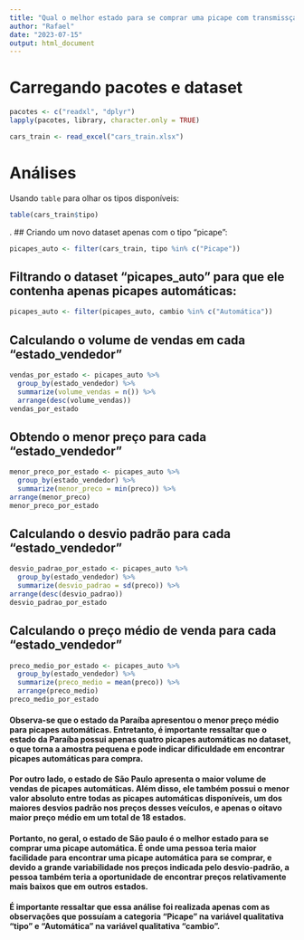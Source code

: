 ---
title: "Qual o melhor estado para se comprar uma picape com transmissçao automática e por quê?"
author: "Rafael"
date: "2023-07-15"
output: html_document
---
# Carregando pacotes e dataset
```{r package, message=FALSE, results='hide'}
pacotes <- c("readxl", "dplyr")
lapply(pacotes, library, character.only = TRUE)
```
```{r load}
cars_train <- read_excel("cars_train.xlsx")
```

# Análises
Usando `table` para olhar os tipos disponíveis:
```{r table}
table(cars_train$tipo)
```
.
## Criando um novo dataset apenas com o tipo "picape": 
```{r picapes}
picapes_auto <- filter(cars_train, tipo %in% c("Picape"))
```

## Filtrando o dataset "picapes_auto" para que ele contenha apenas picapes automáticas: 
```{r picapes2}
picapes_auto <- filter(picapes_auto, cambio %in% c("Automática"))
```

## Calculando o volume de vendas em cada "estado_vendedor"
```{r vendas}
vendas_por_estado <- picapes_auto %>%
  group_by(estado_vendedor) %>%
  summarize(volume_vendas = n()) %>%
  arrange(desc(volume_vendas))
vendas_por_estado
```

## Obtendo o menor preço para cada "estado_vendedor"
```{r vendas2}
menor_preco_por_estado <- picapes_auto %>%
  group_by(estado_vendedor) %>%
  summarize(menor_preco = min(preco)) %>%
arrange(menor_preco)
menor_preco_por_estado
```

## Calculando o desvio padrão para cada "estado_vendedor"
```{r vendas3}
desvio_padrao_por_estado <- picapes_auto %>%
  group_by(estado_vendedor) %>%
  summarize(desvio_padrao = sd(preco)) %>%
arrange(desc(desvio_padrao))
desvio_padrao_por_estado
```

## Calculando o preço médio de venda para cada "estado_vendedor"
```{r preço}
preco_medio_por_estado <- picapes_auto %>%
  group_by(estado_vendedor) %>%
  summarize(preco_medio = mean(preco)) %>%
  arrange(preco_medio)
preco_medio_por_estado
```

#### Observa-se que o estado da Paraíba apresentou o menor preço médio para picapes automáticas. Entretanto, é importante ressaltar que o estado da Paraíba possui apenas quatro picapes automáticas no dataset, o que torna a amostra pequena e pode indicar dificuldade em encontrar picapes automáticas para compra.

#### Por outro lado, o estado de São Paulo apresenta o maior volume de vendas de picapes automáticas. Além disso, ele também possui o menor valor absoluto entre todas as picapes automáticas disponíveis, um dos maiores desvios padrão nos preços desses veículos, e apenas o oitavo maior preço médio em um total de 18 estados.

#### Portanto, no geral, o estado de São paulo é o melhor estado para se comprar uma picape automática. É onde uma pessoa teria maior facilidade para encontrar uma picape automática para se comprar, e devido a grande variabilidade nos preços indicada pelo desvio-padrão, a pessoa também teria a oportunidade de encontrar preços relativamente mais baixos que em outros estados.

#### É importante ressaltar que essa análise foi realizada apenas com as observações que possuíam a categoria "Picape" na variável qualitativa "tipo" e "Automática" na variável qualitativa "cambio".